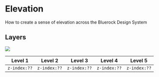 
# Elevation

How to create a sense of elevation across the Bluerock Design System

## Layers

<img src={elevationChart} />

| Level 1 | Level 2 | Level 3 | Level 4 | Level 5 |
| ----------- | ----------- | ----------- | ----------- | ----------- |
| `z-index:??` | `z-index:??` | `z-index:??` | `z-index:??`| `z-index:??` |
